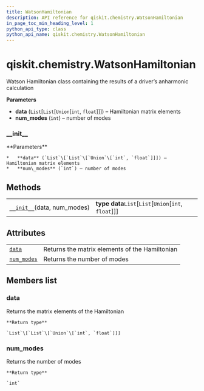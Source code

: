 ```yaml
---
title: WatsonHamiltonian
description: API reference for qiskit.chemistry.WatsonHamiltonian
in_page_toc_min_heading_level: 1
python_api_type: class
python_api_name: qiskit.chemistry.WatsonHamiltonian
---
```


<span id="qiskit-chemistry-watsonhamiltonian" />

# qiskit.chemistry.WatsonHamiltonian

<Class id="qiskit.chemistry.WatsonHamiltonian" isDedicatedPage={true} github="https://github.com/qiskit-community/qiskit-aqua/tree/stable/0.8/qiskit/chemistry/watson_hamiltonian.py" signature="WatsonHamiltonian(data, num_modes)" modifiers="class">
  Watson Hamiltonian class containing the results of a driver’s anharmonic calculation

  **Parameters**

  *   **data** (`List`\[`List`\[`Union`\[`int`, `float`]]]) – Hamiltonian matrix elements
  *   **num\_modes** (`int`) – number of modes

  ### \_\_init\_\_

  <Function id="qiskit.chemistry.WatsonHamiltonian.__init__" signature="__init__(data, num_modes)">
    **Parameters**

    *   **data** (`List`\[`List`\[`Union`\[`int`, `float`]]]) – Hamiltonian matrix elements
    *   **num\_modes** (`int`) – number of modes
  </Function>

  ## Methods

  |                                                                                                                            |                                                         |
  | -------------------------------------------------------------------------------------------------------------------------- | ------------------------------------------------------- |
  | [`__init__`](#qiskit.chemistry.WatsonHamiltonian.__init__ "qiskit.chemistry.WatsonHamiltonian.__init__")(data, num\_modes) | **type data**`List`\[`List`\[`Union`\[`int`, `float`]]] |

  ## Attributes

  |                                                                                                             |                                                |
  | ----------------------------------------------------------------------------------------------------------- | ---------------------------------------------- |
  | [`data`](#qiskit.chemistry.WatsonHamiltonian.data "qiskit.chemistry.WatsonHamiltonian.data")                | Returns the matrix elements of the Hamiltonian |
  | [`num_modes`](#qiskit.chemistry.WatsonHamiltonian.num_modes "qiskit.chemistry.WatsonHamiltonian.num_modes") | Returns the number of modes                    |

  ## Members list

  ### data

  <Attribute id="qiskit.chemistry.WatsonHamiltonian.data">
    Returns the matrix elements of the Hamiltonian

    **Return type**

    `List`\[`List`\[`Union`\[`int`, `float`]]]
  </Attribute>

  ### num\_modes

  <Attribute id="qiskit.chemistry.WatsonHamiltonian.num_modes">
    Returns the number of modes

    **Return type**

    `int`
  </Attribute>
</Class>

